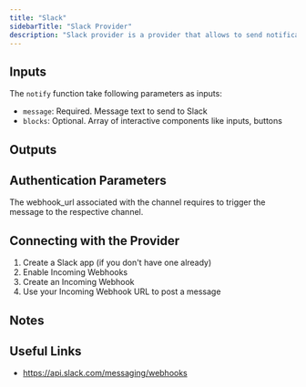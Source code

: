 ```yaml
---
title: "Slack"
sidebarTitle: "Slack Provider"
description: "Slack provider is a provider that allows to send notifications to Slack"
---
```


## Inputs

The `notify` function take following parameters as inputs:

- `message`: Required. Message text to send to Slack
- `blocks`: Optional. Array of interactive components like inputs, buttons

## Outputs

## Authentication Parameters

The webhook_url associated with the channel requires to trigger the message to the respective channel.

## Connecting with the Provider

1. Create a Slack app (if you don't have one already)
2. Enable Incoming Webhooks
3. Create an Incoming Webhook
4. Use your Incoming Webhook URL to post a message

## Notes

## Useful Links

- https://api.slack.com/messaging/webhooks
